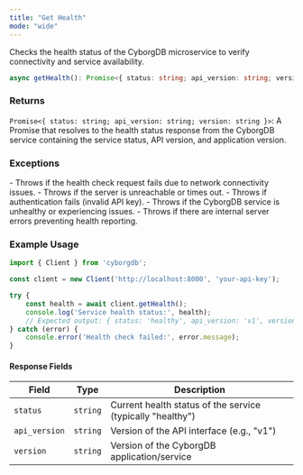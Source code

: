 ```yaml
---
title: "Get Health"
mode: "wide"
---
```


Checks the health status of the CyborgDB microservice to verify connectivity and service availability.

```typescript
async getHealth(): Promise<{ status: string; api_version: string; version: string }>
```

### Returns

`Promise<{ status: string; api_version: string; version: string }>`: A Promise that resolves to the health status response from the CyborgDB service containing the service status, API version, and application version.

### Exceptions

<AccordionGroup>
    <Accordion title="Error">
        - Throws if the health check request fails due to network connectivity issues.
        - Throws if the server is unreachable or times out.
        - Throws if authentication fails (invalid API key).
    </Accordion>
    <Accordion title="Service Errors">
        - Throws if the CyborgDB service is unhealthy or experiencing issues.
        - Throws if there are internal server errors preventing health reporting.
    </Accordion>
</AccordionGroup>

### Example Usage

```typescript
import { Client } from 'cyborgdb';

const client = new Client('http://localhost:8000', 'your-api-key');

try {
    const health = await client.getHealth();
    console.log('Service health status:', health);
    // Expected output: { status: 'healthy', api_version: 'v1', version: '1.2.3' }
} catch (error) {
    console.error('Health check failed:', error.message);
}
```

#### Response Fields

| Field | Type | Description |
|-------|------|-------------|
| `status` | `string` | Current health status of the service (typically "healthy") |
| `api_version` | `string` | Version of the API interface (e.g., "v1") |
| `version` | `string` | Version of the CyborgDB application/service |
